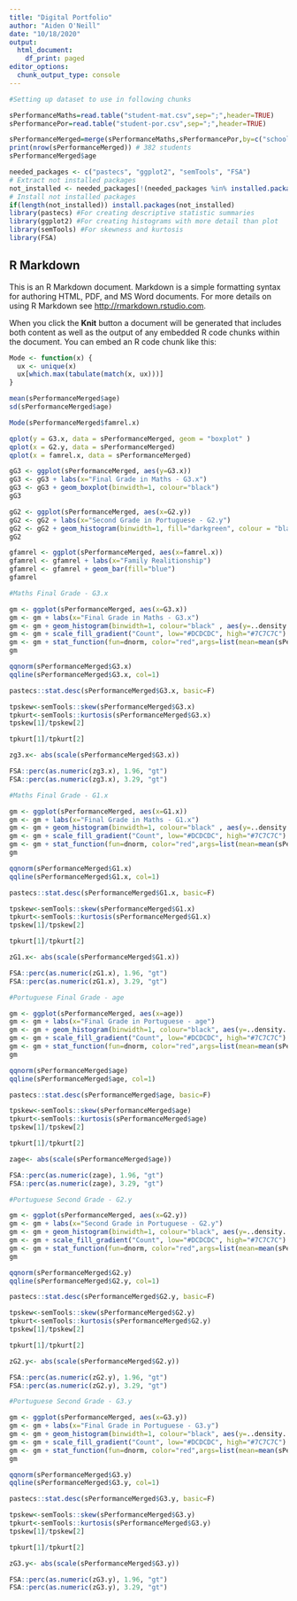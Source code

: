 ```yaml
---
title: "Digital Portfolio"
author: "Aiden O'Neill"
date: "10/18/2020"
output:
  html_document:
    df_print: paged
editor_options:
  chunk_output_type: console
---
```


```r
#Setting up dataset to use in following chunks

sPerformanceMaths=read.table("student-mat.csv",sep=";",header=TRUE)
sPerformancePor=read.table("student-por.csv",sep=";",header=TRUE)

sPerformanceMerged=merge(sPerformanceMaths,sPerformancePor,by=c("school","sex","age","address","famsize","Pstatus","Medu","Fedu","Mjob","Fjob","reason","nursery","internet"))
print(nrow(sPerformanceMerged)) # 382 students
sPerformanceMerged$age

needed_packages <- c("pastecs", "ggplot2", "semTools", "FSA")                                    
# Extract not installed packages
not_installed <- needed_packages[!(needed_packages %in% installed.packages()[ , "Package"])]    
# Install not installed packages
if(length(not_installed)) install.packages(not_installed)                            
library(pastecs) #For creating descriptive statistic summaries
library(ggplot2) #For creating histograms with more detail than plot
library(semTools) #For skewness and kurtosis
library(FSA)
```

## R Markdown

This is an R Markdown document. Markdown is a simple formatting syntax for authoring HTML, PDF, and MS Word documents. For more details on using R Markdown see <http://rmarkdown.rstudio.com>.

When you click the **Knit** button a document will be generated that includes both content as well as the output of any embedded R code chunks within the document. You can embed an R code chunk like this:
```r
Mode <- function(x) {
  ux <- unique(x)
  ux[which.max(tabulate(match(x, ux)))]
}

mean(sPerformanceMerged$age)
sd(sPerformanceMerged$age)

Mode(sPerformanceMerged$famrel.x)

qplot(y = G3.x, data = sPerformanceMerged, geom = "boxplot" )
qplot(x = G2.y, data = sPerformanceMerged)
qplot(x = famrel.x, data = sPerformanceMerged)

gG3 <- ggplot(sPerformanceMerged, aes(y=G3.x))
gG3 <- gG3 + labs(x="Final Grade in Maths - G3.x")
gG3 <- gG3 + geom_boxplot(binwidth=1, colour="black")
gG3

gG2 <- ggplot(sPerformanceMerged, aes(x=G2.y))
gG2 <- gG2 + labs(x="Second Grade in Portuguese - G2.y")
gG2 <- gG2 + geom_histogram(binwidth=1, fill="darkgreen", colour = "black")
gG2

gfamrel <- ggplot(sPerformanceMerged, aes(x=famrel.x))
gfamrel <- gfamrel + labs(x="Family Realitionship")
gfamrel <- gfamrel + geom_bar(fill="blue")
gfamrel

```

```r
#Maths Final Grade - G3.x

gm <- ggplot(sPerformanceMerged, aes(x=G3.x))
gm <- gm + labs(x="Final Grade in Maths - G3.x")
gm <- gm + geom_histogram(binwidth=1, colour="black" , aes(y=..density.., fill=..count..))
gm <- gm + scale_fill_gradient("Count", low="#DCDCDC", high="#7C7C7C")
gm <- gm + stat_function(fun=dnorm, color="red",args=list(mean=mean(sPerformanceMerged$G3.x, na.rm=TRUE), sd=sd(sPerformanceMerged$G3.x, na.rm=TRUE)))
gm

qqnorm(sPerformanceMerged$G3.x)
qqline(sPerformanceMerged$G3.x, col=1) 

pastecs::stat.desc(sPerformanceMerged$G3.x, basic=F)

tpskew<-semTools::skew(sPerformanceMerged$G3.x)
tpkurt<-semTools::kurtosis(sPerformanceMerged$G3.x)
tpskew[1]/tpskew[2]

tpkurt[1]/tpkurt[2]

zg3.x<- abs(scale(sPerformanceMerged$G3.x))

FSA::perc(as.numeric(zg3.x), 1.96, "gt")
FSA::perc(as.numeric(zg3.x), 3.29, "gt")

```

```r
#Maths Final Grade - G1.x

gm <- ggplot(sPerformanceMerged, aes(x=G1.x))
gm <- gm + labs(x="Final Grade in Maths - G1.x")
gm <- gm + geom_histogram(binwidth=1, colour="black" , aes(y=..density.., fill=..count..))
gm <- gm + scale_fill_gradient("Count", low="#DCDCDC", high="#7C7C7C")
gm <- gm + stat_function(fun=dnorm, color="red",args=list(mean=mean(sPerformanceMerged$G1.x, na.rm=TRUE), sd=sd(sPerformanceMerged$G1.x, na.rm=TRUE)))
gm

qqnorm(sPerformanceMerged$G1.x)
qqline(sPerformanceMerged$G1.x, col=1) 

pastecs::stat.desc(sPerformanceMerged$G1.x, basic=F)

tpskew<-semTools::skew(sPerformanceMerged$G1.x)
tpkurt<-semTools::kurtosis(sPerformanceMerged$G1.x)
tpskew[1]/tpskew[2]

tpkurt[1]/tpkurt[2]

zG1.x<- abs(scale(sPerformanceMerged$G1.x))

FSA::perc(as.numeric(zG1.x), 1.96, "gt")
FSA::perc(as.numeric(zG1.x), 3.29, "gt")

```

```r
#Portuguese Final Grade - age

gm <- ggplot(sPerformanceMerged, aes(x=age))
gm <- gm + labs(x="Final Grade in Portuguese - age")
gm <- gm + geom_histogram(binwidth=1, colour="black", aes(y=..density.., fill=..count..))
gm <- gm + scale_fill_gradient("Count", low="#DCDCDC", high="#7C7C7C")
gm <- gm + stat_function(fun=dnorm, color="red",args=list(mean=mean(sPerformanceMerged$age, na.rm=TRUE), sd=sd(sPerformanceMerged$age, na.rm=TRUE)))
gm

qqnorm(sPerformanceMerged$age)
qqline(sPerformanceMerged$age, col=1) 

pastecs::stat.desc(sPerformanceMerged$age, basic=F)

tpskew<-semTools::skew(sPerformanceMerged$age)
tpkurt<-semTools::kurtosis(sPerformanceMerged$age)
tpskew[1]/tpskew[2]

tpkurt[1]/tpkurt[2]

zage<- abs(scale(sPerformanceMerged$age))

FSA::perc(as.numeric(zage), 1.96, "gt")
FSA::perc(as.numeric(zage), 3.29, "gt")

```

```r
#Portuguese Second Grade - G2.y

gm <- ggplot(sPerformanceMerged, aes(x=G2.y))
gm <- gm + labs(x="Second Grade in Portuguese - G2.y")
gm <- gm + geom_histogram(binwidth=1, colour="black", aes(y=..density.., fill=..count..))
gm <- gm + scale_fill_gradient("Count", low="#DCDCDC", high="#7C7C7C")
gm <- gm + stat_function(fun=dnorm, color="red",args=list(mean=mean(sPerformanceMerged$G2.y, na.rm=TRUE), sd=sd(sPerformanceMerged$G2.y, na.rm=TRUE)))
gm

qqnorm(sPerformanceMerged$G2.y)
qqline(sPerformanceMerged$G2.y, col=1) 

pastecs::stat.desc(sPerformanceMerged$G2.y, basic=F)

tpskew<-semTools::skew(sPerformanceMerged$G2.y)
tpkurt<-semTools::kurtosis(sPerformanceMerged$G2.y)
tpskew[1]/tpskew[2]

tpkurt[1]/tpkurt[2]

zG2.y<- abs(scale(sPerformanceMerged$G2.y))

FSA::perc(as.numeric(zG2.y), 1.96, "gt")
FSA::perc(as.numeric(zG2.y), 3.29, "gt")

```

```r
#Portuguese Second Grade - G3.y

gm <- ggplot(sPerformanceMerged, aes(x=G3.y))
gm <- gm + labs(x="Final Grade in Portuguese - G3.y")
gm <- gm + geom_histogram(binwidth=1, colour="black", aes(y=..density.., fill=..count..))
gm <- gm + scale_fill_gradient("Count", low="#DCDCDC", high="#7C7C7C")
gm <- gm + stat_function(fun=dnorm, color="red",args=list(mean=mean(sPerformanceMerged$G3.y, na.rm=TRUE), sd=sd(sPerformanceMerged$G3.y, na.rm=TRUE)))
gm

qqnorm(sPerformanceMerged$G3.y)
qqline(sPerformanceMerged$G3.y, col=1) 

pastecs::stat.desc(sPerformanceMerged$G3.y, basic=F)

tpskew<-semTools::skew(sPerformanceMerged$G3.y)
tpkurt<-semTools::kurtosis(sPerformanceMerged$G3.y)
tpskew[1]/tpskew[2]

tpkurt[1]/tpkurt[2]

zG3.y<- abs(scale(sPerformanceMerged$G3.y))

FSA::perc(as.numeric(zG3.y), 1.96, "gt")
FSA::perc(as.numeric(zG3.y), 3.29, "gt")

```
